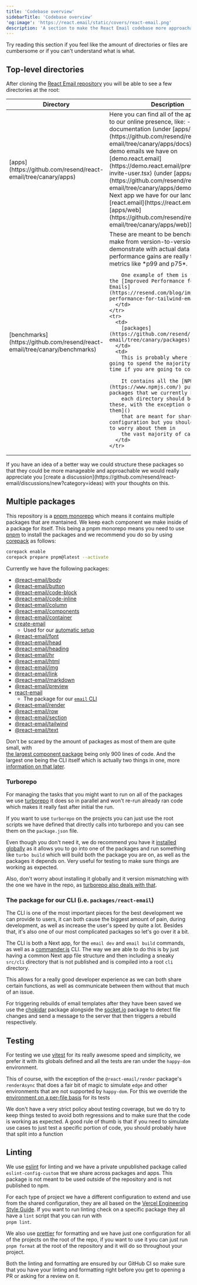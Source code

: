 ```yaml
---
title: 'Codebase overview'
sidebarTitle: 'Codebase overview'
'og:image': 'https://react.email/static/covers/react-email.png'
description: 'A section to make the React Email codebase more approachable'
---
```


Try reading this section if you feel like the amount of directories or files are cumbersome
or if you can't understand what is what.

## Top-level directories

After cloning the [React Email repository](https://github.com/resend/react-email) you will
be able to see a few directories at the root:

<table>
  <thead>
    <tr>
      <th>Directory</th>
      <th>Description</th>
    </tr>
  </thead>
  <tbody>
    <tr>
      <td>
[apps](https://github.com/resend/react-email/tree/canary/apps)
      </td>
      <td>
        Here you can find all of the apps related to our online presence, like: 
        - this documentation (under [apps/docs](https://github.com/resend/react-email/tree/canary/apps/docs)), 
        - the demo emails we have on [demo.react.email](https://demo.react.email/preview/vercel-invite-user.tsx) 
          (under [apps/demo](https://github.com/resend/react-email/tree/canary/apps/demo)) 
        - the Next app we have for our landing page on [react.email](https://react.email) (under [apps/web](https://github.com/resend/react-email/tree/canary/apps/web))
      </td>
    </tr>
    <tr>
      <td>
[benchmarks](https://github.com/resend/react-email/tree/canary/benchmarks)
      </td>
      <td>
        These are meant to be benchmarks we make from version-to-version to demonstrate with actual
        data that performance gains are really true with metrics like *p99 and p75*.

        One example of them is the one for the [Improved Performance for Tailwind Emails](https://resend.com/blog/improved-performance-for-tailwind-emails)
      </td>
    </tr>
    <tr>
      <td>
        [packages](https://github.com/resend/react-email/tree/canary/packages)
      </td>
      <td>
        This is probably where you are going to spend the majority of your time if you are going to contribute.
        
        It contains all the [NPM](https://www.npmjs.com/) published packages that we currently have, 
        each directory should be one of these, with the exception of [a few of them]() 
        that are meant for shared configuration but you shouldn't have to worry about them in
        the vast majority of cases.
      </td>
    </tr>
  </tbody>
</table>

<Note>
  If you have an idea of a better way we could structure these packages so that they could
  be more manageable and approachable we would really appreciate you 
  [create a discussion](https://github.com/resend/react-email/discussions/new?category=ideas) with your thoughts 
  on this.
</Note>

## Multiple packages

This repository is a [pnpm monorepo](https://pnpm.io/next/workspaces) which means it contains
multiple packages that are mantained. We keep each component we make inside of a package for itself.
This being a pnpm monorepo means you need to use [pnpm](https://pnpm.io/) to install the packages
and we recommend you do so by using [corepack](https://github.com/nodejs/corepack) as follows:

```bash
corepack enable
corepack prepare pnpm@latest --activate
```

Currently we have the following packages:
- [@react-email/body](https://github.com/resend/react-email/tree/canary/packages/body)
- [@react-email/button](https://github.com/resend/react-email/tree/canary/packages/button)
- [@react-email/code-block](https://github.com/resend/react-email/tree/canary/packages/code-block)
- [@react-email/code-inline](https://github.com/resend/react-email/tree/canary/packages/code-inline)
- [@react-email/column](https://github.com/resend/react-email/tree/canary/packages/column)
- [@react-email/components](https://github.com/resend/react-email/tree/canary/packages/components)
- [@react-email/container](https://github.com/resend/react-email/tree/canary/packages/container)
- [create-email](https://github.com/resend/react-email/tree/canary/packages/create-email)
  - Used for our [automatic setup](/getting-started/automatic-setup)
- [@react-email/font](https://github.com/resend/react-email/tree/canary/packages/font)
- [@react-email/head](https://github.com/resend/react-email/tree/canary/packages/head)
- [@react-email/heading](https://github.com/resend/react-email/tree/canary/packages/heading)
- [@react-email/hr](https://github.com/resend/react-email/tree/canary/packages/hr)
- [@react-email/html](https://github.com/resend/react-email/tree/canary/packages/html)
- [@react-email/img](https://github.com/resend/react-email/tree/canary/packages/img)
- [@react-email/link](https://github.com/resend/react-email/tree/canary/packages/link)
- [@react-email/markdown](https://github.com/resend/react-email/tree/canary/packages/markdown)
- [@react-email/preview](https://github.com/resend/react-email/tree/canary/packages/preview)
- [react-email](https://github.com/resend/react-email/tree/canary/packages/react-email)
  - The package for our [`email` CLI](/cli)
- [@react-email/render](https://github.com/resend/react-email/tree/canary/packages/render)
- [@react-email/row](https://github.com/resend/react-email/tree/canary/packages/row)
- [@react-email/section](https://github.com/resend/react-email/tree/canary/packages/section)
- [@react-email/tailwind](https://github.com/resend/react-email/tree/canary/packages/tailwind)
- [@react-email/text](https://github.com/resend/react-email/tree/canary/packages/text)

Don't be scared by the amount of packages as most of them are quite small, with <br/>[the largest
component package](https://github.com/resend/react-email/tree/canary/packages/tailwind) being only 900 lines of code.
And the largest one being the CLI itself which is actually two things in one, more [information on that later](#the-package-for-our-cli-i-e-packages-react-email).


### Turborepo

For managing the tasks that you might want to run on all of the packages we use [turborepo](https://turbo.build/repo)
it does so in parallel and won't re-run already ran code which makes it really fast after initial the run.

If you want to use `turborepo` on the projects you can just use the root scripts we have defined
that directly calls into turborepo and you can see them on the `package.json` file. 

Even though you don't need it, we do recommend you have it [installed globally](https://turbo.build/repo/docs/installing) 
as it allows you to go into one of the packages and run something like `turbo build` which will build both the package 
you are on, as well as the packages it depends on. Very useful for testing to make sure things are working as expected.

Also, don't worry about installing it globally and it version mismatching with the one we have in the repo, 
as [turborepo also deals with that](https://turbo.build/repo/docs/installing#install-per-repository).


### The package for our CLI (i.e. `packages/react-email`)

The CLI is one of the most important pieces for the best development we can provide to users,
it can both cause the biggest amount of pain, during development, as well as increase the user's
speed by quite a lot. Besides that, it's also one of our most complicated packages so let's go over it a bit.

The CLI is both a Next app, for the `email dev` and `email build` commands, 
as well as a [commander.js]((https://www.npmjs.com/package/commander)) CLI.
The way we are able to do this is by just having a common Next app file structure and then
including a sneaky `src/cli` directory that is not published and is compiled into a root `cli` directory. 

This allows for a really good developer experience as we can both share certain functions, as well
as communicate between them without that much of an issue.

For triggering rebuilds of email templates after they have been saved we use the 
[chokidar](https://www.npmjs.com/package/chokidar) package
alongside the [socket.io](https://socket.io/) package to detect file changes and send 
a message to the server that then triggers a rebuild respectively.



## Testing

For testing we use [vitest](https://vitest.dev/) for its really awesome speed and simplicity,
we prefer it with its globals defined and all the tests are ran under the `happy-dom` environment.

This of course, with the exception of the `@react-email/render` package's `renderAsync` that 
does a fair bit of magic to simulate `edge` and other environments that are not supported by `happy-dom`. 
For this we override the 
[environment on a per-file basis](https://vitest.dev/guide/environment#environments-for-specific-files) for its tests

We don't have a very strict policy about testing coverage, but we do try to keep things tested to avoid
both regressions and to make sure that the code is working as expected. A good rule of thumb is that
if you need to simulate use cases to just test a specific portion of code, you should probably have that
split into a function 



## Linting

We use [eslint](https://eslint.org/) for linting and we have a private unpublished package
called <br/>`eslint-config-custom` that we share across packages and apps. This package is not meant to be
used outside of the repository and is not published to npm.

For each type of project we have a different configuration to extend and use from the shared configuration,
they are all based on the [Vercel Engineering Style Guide](https://github.com/vercel/style-guide).
If you want to run linting check on a specific package they all have a `lint` script that you can run
with <br/>`pnpm lint`.

We also use [prettier](https://prettier.io/) for formatting and we have just one configuration
for all of the projects on the root of the repo, if you want to use it you can just run `pnpm format`
at the root of the repository and it will do so throughout your project.

Both the linting and formatting are ensured by our GitHub CI so make sure that you have your linting 
and formatting right before you get to opening a PR or asking for a review on it.



